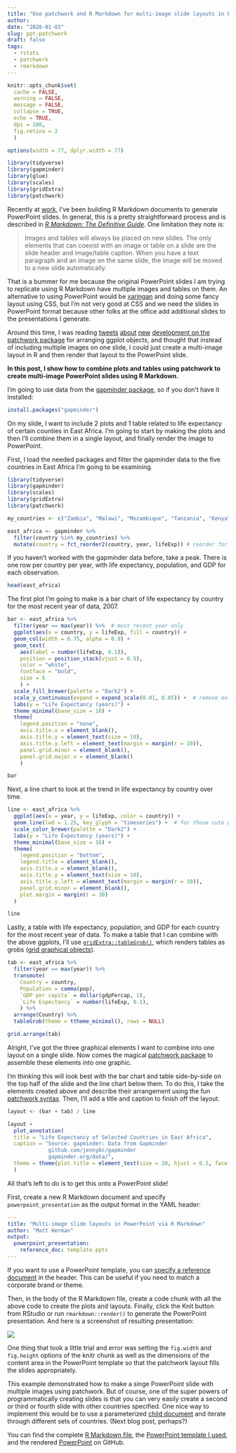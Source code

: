 ```yaml
---
title: "Use patchwork and R Markdown for multi-image slide layouts in PowerPoint"
author:
date: "2020-01-03"
slug: ppt-patchwork
draft: false
tags:
  - rstats
  - patchwork
  - rmarkdown
---
```


```r
knitr::opts_chunk$set(
  cache = FALSE,
  warning = FALSE,
  message = FALSE,
  collapse = TRUE,
  echo = TRUE,
  dpi = 180,
  fig.retina = 2
  )

options(width = 77, dplyr.width = 77)

library(tidyverse)
library(gapminder)
library(glue)
library(scales)
library(gridExtra)
library(patchwork)
```

Recently at [work](https://www1.nyc.gov/site/acs/about/data-analysis.page), I've been building R Markdown documents to generate PowerPoint slides. In general, this is a pretty straightforward process and is described in [*R Markdown: The Definitive Guide*](https://bookdown.org/yihui/rmarkdown/powerpoint-presentation.html). One limitation they note is:

> Images and tables will always be placed on new slides. The only elements that can coexist with an image or table on a slide are the slide header and image/table caption. When you have a text paragraph and an image on the same slide, the image will be moved to a new slide automatically.

That is a bummer for me because the original PowerPoint slides I am trying to replicate using R Markdown have multiple images and tables on them. An alternative to using PowerPoint would be [xaringan](https://slides.yihui.org/xaringan/#1) and doing some fancy layout using CSS, but I'm not very good at CSS and we need the slides in PowerPoint format because other folks at the office add additional slides to the presentations I generate.

Around this time, I was reading [tweets](https://twitter.com/thomasp85/status/1195287007108456449) [about](https://twitter.com/thomasp85/status/1197473023823171584) [new](https://twitter.com/thomasp85/status/1199358523399954432) [development on the patchwork package](https://twitter.com/thomasp85/status/1201125936311275522) for arranging ggplot objects, and thought that instead of including multiple images on one slide, I could just create a multi-image layout in R and then render that layout to the PowerPoint slide.

**In this post, I show how to combine plots and tables using patchwork to create multi-image PowerPoint slides using R Markdown.**

I'm going to use data from the [gapminder package](https://github.com/jennybc/gapminder), so if you don't have it installed:

```r
install.packages("gapminder")
```

On my slide, I want to include 2 plots and 1 table related to life expectancy of certain counties in East Africa. I'm going to start by making the plots and then I'll combine them in a single layout, and finally render the image to PowerPoint.

First, I load the needed packages and filter the gapminder data to the five countries in East Africa I'm going to be examining.

```r
library(tidyverse)
library(gapminder)
library(scales)
library(gridExtra)
library(patchwork)

my_countries <- c("Zambia", "Malawi", "Mozambique", "Tanzania", "Kenya") 

east_africa <- gapminder %>% 
  filter(country %in% my_countries) %>%
  mutate(country = fct_reorder2(country, year, lifeExp)) # reorder for plotting
```

If you haven't worked with the gapminder data before, take a peak. There is one row per country per year, with life expectancy, population, and GDP for each observation.

```r
head(east_africa)
```

The first plot I'm going to make is a bar chart of life expectancy by country for the most recent year of data, 2007.

```r
bar <- east_africa %>% 
  filter(year == max(year)) %>%  # most recent year only
  ggplot(aes(x = country, y = lifeExp, fill = country)) +
  geom_col(width = 0.75, alpha = 0.9) +
  geom_text(
    aes(label = number(lifeExp, 0.1)),
    position = position_stack(vjust = 0.5),
    color = "white",
    fontface = "bold",
    size = 5
    ) +
  scale_fill_brewer(palette = "Dark2") +
  scale_y_continuous(expand = expand_scale(0.01, 0.05)) +  # remove extra space between bars and x-axis labels
  labs(y = "Life Expectancy (years)") +
  theme_minimal(base_size = 16) + 
  theme(
    legend.position = "none",
    axis.title.x = element_blank(),
    axis.title.y = element_text(size = 10),
    axis.title.y.left = element_text(margin = margin(r = 10)),
    panel.grid.minor = element_blank(),
    panel.grid.major.x = element_blank()
    )

bar
```

Next, a line chart to look at the trend in life expectancy by country over time.

```r
line <- east_africa %>%
  ggplot(aes(x = year, y = lifeExp, color = country)) +
  geom_line(lwd = 1.25, key_glyph = "timeseries") +  # for those cute glyphs in the legend
  scale_color_brewer(palette = "Dark2") +
  labs(y = "Life Expectancy (years)") +
  theme_minimal(base_size = 16) +
  theme(
    legend.position = "bottom",
    legend.title = element_blank(),
    axis.title.x = element_blank(),
    axis.title.y = element_text(size = 10),
    axis.title.y.left = element_text(margin = margin(r = 10)),
    panel.grid.minor = element_blank(),
    plot.margin = margin(t = 30)
  )

line
```

Lastly, a table with life expectancy, population, and GDP for each country for the most recent year of data. To make a table that I can combine with the above ggplots, I'll use [`gridExtra::tableGrob()`](https://cran.r-project.org/web/packages/gridExtra/vignettes/tableGrob.html), which renders tables as grobs ([grid graphical objects](https://www.stat.auckland.ac.nz/~paul/useR2015-grid/grid-slides.html)).

```r
tab <- east_africa %>% 
  filter(year == max(year)) %>% 
  transmute(
    Country = country, 
    Population = comma(pop),
    `GDP per capita` = dollar(gdpPercap, 1),
    `Life Expectancy` = number(lifeExp, 0.1),
    ) %>% 
  arrange(Country) %>% 
  tableGrob(theme = ttheme_minimal(), rows = NULL)

grid.arrange(tab)
```

Alright, I've got the three graphical elements I want to combine into one layout on a single slide. Now comes the magical [patchwork package](https://patchwork.data-imaginist.com/) to assemble these elements into one graphic.

I'm thinking this will look best with the bar chart and table side-by-side on the top half of the slide and the line chart below them. To do this, I take the elements created above and describe their arrangement using the fun [patchwork syntax](https://patchwork.data-imaginist.com/articles/guides/layout.html). Then, I'll add a title and caption to finish off the layout.

```r
layout <- (bar + tab) / line

layout +
  plot_annotation(
  title = "Life Expectancy of Selected Countries in East Africa",
  caption = "Source: gapminder: Data from Gapminder
             github.com/jennybc/gapminder
             gapminder.org/data/",
  theme = theme(plot.title = element_text(size = 20, hjust = 0.5, face = "bold"))
  )
```

All that's left to do is to get this onto a PowerPoint slide!

First, create a new R Markdown document and specify `powerpoint_presentation` as the output format in the YAML header:

```yaml
---
title: "Multi-image slide layouts in PowerPoint via R Markdown"
author: "Matt Herman"
output:
  powerpoint_presentation:
    reference_doc: template.pptx
---
```

If you want to use a PowerPoint template, you can [specify a reference document](https://bookdown.org/yihui/rmarkdown/powerpoint-presentation.html) in the header. This can be useful if you need to match a corporate brand or theme.

Then, in the body of the R Markdown file, create a code chunk with all the above code to create the plots and layouts. Finally, click the Knit button from RStudio or run `rmarkdown::render()` to generate the PowerPoint presentation. And here is a screenshot of resulting presentation:

![](/img/patchwork-ppt.png)

One thing that took a little trial and error was setting the `fig.width` and `fig.height` options of the knitr chunk as well as the dimensions of the content area in the PowerPoint template so that the patchwork layout fills the slides appropriately.

This example demonstrated how to make a singe PowerPoint slide with multiple images using patchwork. But of course, one of the super powers of programmatically creating slides is that you can very easily create a second or third or fourth slide with other countries specified. One nice way to implement this would be to use a parameterized [child document](https://bookdown.org/yihui/rmarkdown-cookbook/child-document.html) and iterate through different sets of countries. (Next blog post, perhaps?)

You can find the complete [R Markdown file](https://github.com/mfherman/mattherman/blob/master/static/ppt/multi-image-ppt.Rmd), the [PowerPoint template I used](https://github.com/mfherman/mattherman/blob/master/static/ppt/template.pptx), and the rendered [PowerPoint](https://github.com/mfherman/mattherman/blob/master/static/ppt/multi-image-ppt.pptx) on GitHub.
